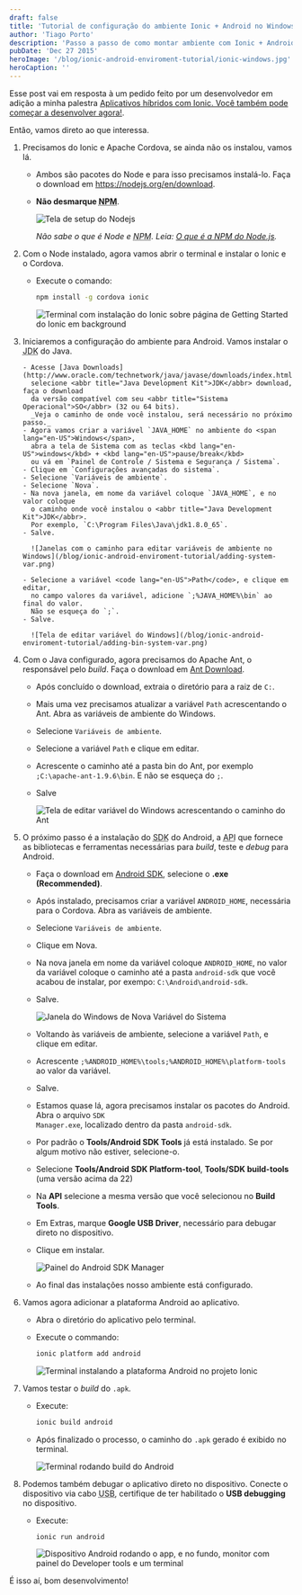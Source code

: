 ```yaml
---
draft: false
title: 'Tutorial de configuração do ambiente Ionic + Android no Windows'
author: 'Tiago Porto'
description: 'Passo a passo de como montar ambiente com Ionic + Android no Windows.'
pubDate: 'Dec 27 2015'
heroImage: '/blog/ionic-android-enviroment-tutorial/ionic-windows.jpg'
heroCaption: ''
---
```


Esse post vai em resposta à um pedido feito por um desenvolvedor em adição a minha palestra
[Aplicativos híbridos com Ionic. Você também pode começar a desenvolver agora!](https://tiagoporto.com/pt-br/blog/aplicativos-hibridos-com-ionic-voce-tambem-pode-comecar-a-desenvolver-agora-talk).

Então, vamos direto ao que interessa.

1.  Precisamos do <span lang="en-US">Ionic</span> e <span lang="en-US">Apache Cordova</span>,
    se ainda não os instalou, vamos lá.
    - Ambos são pacotes do <span lang="en-US">Node</span> e para isso precisamos instalá-lo.
      Faça o download em https://nodejs.org/en/download.
    - **Não desmarque <abbr title="Node Package Manager" lang="en-US">NPM</abbr>**.

      ![Tela de setup do Nodejs](/blog/ionic-android-enviroment-tutorial/node-setup-screen.png)

      _Não sabe o que é <span lang="en-US">Node</span> e <abbr title="Node Package Manager" lang="en-US">NPM</abbr>.
      Leia: [O que é a NPM do Node.js](http://nodebr.com/o-que-e-a-npm-do-nodejs/)._

2.  Com o <span lang="en-US">Node</span> instalado, agora vamos abrir o terminal e
    instalar o <span lang="en-US">Ionic</span> e o <span lang="en-US">Cordova</span>.
    - Execute o comando:

      ```bash
      npm install -g cordova ionic
      ```

      ![Terminal com instalação do Ionic sobre página de Getting Started do Ionic em background](/blog/ionic-android-enviroment-tutorial/ionic-install.png)

3.  Iniciaremos a configuração do ambiente para <span lang="en-US">Android</span>.
    Vamos instalar o <abbr title="Java Development Kit">JDK</abbr> do Java.

        - Acesse [Java Downloads](http://www.oracle.com/technetwork/java/javase/downloads/index.html),
          selecione <abbr title="Java Development Kit">JDK</abbr> download, faça o download
          da versão compatível com seu <abbr title="Sistema Operacional">SO</abbr> (32 ou 64 bits).
          _Veja o caminho de onde você instalou, será necessário no próximo passo._
        - Agora vamos criar a variável `JAVA_HOME` no ambiente do <span lang="en-US">Windows</span>,
          abra a tela de Sistema com as teclas <kbd lang="en-US">windows</kbd> + <kbd lang="en-US">pause/break</kbd>
          ou vá em `Painel de Controle / Sistema e Segurança / Sistema`.
        - Clique em `Configurações avançadas do sistema`.
        - Selecione `Variáveis de ambiente`.
        - Selecione `Nova`.
        - Na nova janela, em nome da variável coloque `JAVA_HOME`, e no valor coloque
          o caminho onde você instalou o <abbr title="Java Development Kit">JDK</abbr>.
          Por exemplo, `C:\Program Files\Java\jdk1.8.0_65`.
        - Salve.

          ![Janelas com o caminho para editar variáveis de ambiente no Windows](/blog/ionic-android-enviroment-tutorial/adding-system-var.png)

        - Selecione a variável <code lang="en-US">Path</code>, e clique em editar,
          no campo valores da variável, adicione `;%JAVA_HOME%\bin` ao final do valor.
          Não se esqueça do `;`.
        - Salve.

          ![Tela de editar variável do Windows](/blog/ionic-android-enviroment-tutorial/adding-bin-system-var.png)

4.  Com o Java configurado, agora precisamos do <span lang="en-US">Apache Ant</span>,
    o responsável pelo <em lang="en-US">build</em>. Faça o download
    em <a href="http://ant.apache.org/bindownload.cgi" lang="en-US">Ant Download</a>.
    - Após concluído o download, extraia o diretório para a raiz de `C:`.
    - Mais uma vez precisamos atualizar a variável <code lang="en-US">Path</code>
      acrescentando o <span lang="en-US">Ant</span>.
      Abra as variáveis de ambiente do <span lang="en-US">Windows</span>.
    - Selecione `Variáveis de ambiente`.
    - Selecione a variável <code lang="en-US">Path</code> e clique em editar.
    - Acrescente o caminho até a pasta bin do <span lang="en-US">Ant</span>,
      por exemplo `;C:\apache-ant-1.9.6\bin`.
      E não se esqueça do `;`.
    - Salve

      ![Tela de editar variável do Windows acrescentando o caminho do Ant](/blog/ionic-android-enviroment-tutorial/adding-ant-system-var.png)

5.  O próximo passo é a instalação do <abbr title="Software Development Kit">SDK</abbr>
    do <span lang="en-US">Android</span>, a <abbr title="Application Programming Interface">API</abbr>
    que fornece as bibliotecas e ferramentas necessárias para <em lang="en-US">build</em>,
    teste e <em lang="en-US">debug</em> para <span lang="en-US">Android</span>.
    - Faça o download em <a href="http://developer.android.com/sdk/index.html#Other" lang="en-US">Android SDK</a>,
      selecione o **.exe (Recommended)**.
    - Após instalado, precisamos criar a variável `ANDROID_HOME`, necessária para
      o Cordova. Abra as variáveis de ambiente.
    - Selecione `Variáveis de ambiente`.
    - Clique em Nova.
    - Na nova janela em nome da variável coloque `ANDROID_HOME`, no valor da
      variável coloque o caminho até a pasta `android-sdk` que você acabou de instalar,
      por exempo: `C:\Android\android-sdk`.
    - Salve.

      ![Janela do Windows de Nova Variável do Sistema](/blog/ionic-android-enviroment-tutorial/android-home-var.png)

    - Voltando às variáveis de ambiente, selecione a variável <code lang="en-US">Path</code>,
      e clique em editar.
    - Acrescente `;%ANDROID_HOME%\tools;%ANDROID_HOME%\platform-tools` ao valor da variável.
    - Salve.
    - Estamos quase lá, agora precisamos instalar os pacotes do <span lang="en-US">Android</span>.
      Abra o arquivo <code lang="en-US">SDK Manager.exe</code>, localizado dentro da pasta `android-sdk`.
    - Por padrão o <strong lang="en-US">Tools/Android SDK Tools</strong> já está instalado.
      Se por algum motivo não estiver, selecione-o.
    - Selecione <strong lang="en-US">Tools/Android SDK Platform-tool</strong>, <strong lang="en-US">Tools/SDK build-tools</strong>
      (uma versão acima da 22)
    - Na **API** selecione a mesma versão que você selecionou no <strong lang="en-US">Build Tools</strong>.
    - Em Extras, marque <strong lang="en-US">Google USB Driver</strong>,
      necessário para debugar direto no dispositivo.
    - Clique em instalar.

      ![Painel do Android SDK Manager](/blog/ionic-android-enviroment-tutorial/android-sdk-manager-panel.png)

    - Ao final das instalações nosso ambiente está configurado.

6.  Vamos agora adicionar a plataforma <span lang="en-US">Android</span> ao aplicativo.
    - Abra o diretório do aplicativo pelo terminal.
    - Execute o commando:

      ```bash
      ionic platform add android
      ```

      ![Terminal instalando a plataforma Android no projeto Ionic](/blog/ionic-android-enviroment-tutorial/ionic-platform-add-android.png)

7.  Vamos testar o <em lang="en-US">build</em> do `.apk`.
    - Execute:

      ```bash
      ionic build android
      ```

    - Após finalizado o processo, o caminho do `.apk` gerado é exibido no terminal.

      ![Terminal rodando build do Android](/blog/ionic-android-enviroment-tutorial/ionic-build-android.png)

8.  Podemos também debugar o aplicativo direto no dispositivo. Conecte o dispositivo
    via cabo <abbr title="Universal Serial Bus">USB</abbr>, certifique de ter
    habilitado o <strong lang="en-US">USB debugging</strong> no dispositivo.
    - Execute:

      ```bash
      ionic run android
      ```

      ![Dispositivo Android rodando o app, e no fundo, monitor com painel do Developer tools e um terminal](/blog/ionic-android-enviroment-tutorial/run-android.jpg)

É isso aí, bom desenvolvimento!
